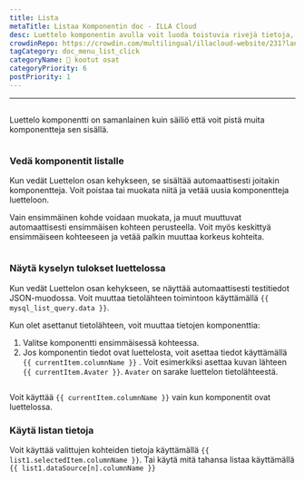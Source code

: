 ```yaml
---
title: Lista
metaTitle: Listaa Komponentin doc - ILLA Cloud
desc: Luettelo komponentin avulla voit luoda toistuvia rivejä tietoja, joiden ulkoasu ja tunnelma on määritelty sinulle.
crowdinRepo: https://crowdin.com/multilingual/illacloud-website/231?languages=fi&filter=basic&value=0
tagCategory: doc_menu_list_click
categoryName: 🧬 kootut osat
categoryPriority: 6
postPriority: 1
---
```


* * *

## <h2 hidden>Luettelo</h2>

Luettelo komponentti on samanlainen kuin säiliö että voit pistä muita komponentteja sen sisällä.

<img
  src='https://cdn.illacloud.com/official-website/img/docs/assemble/list.png'
  alt=""
/>

### Vedä komponentit listalle

Kun vedät Luettelon osan kehykseen, se sisältää automaattisesti joitakin komponentteja. Voit poistaa tai muokata niitä ja vetää uusia komponentteja luetteloon. 

Vain ensimmäinen kohde voidaan muokata, ja muut muuttuvat automaattisesti ensimmäisen kohteen perusteella. Voit myös keskittyä ensimmäiseen kohteeseen ja vetää palkin muuttaa korkeus kohteita.

<img
  src='https://cdn.illacloud.com/official-website/img/docs/assemble/list1.png'
  alt=""
/>

### Näytä kyselyn tulokset luettelossa

Kun vedät Luettelon osan kehykseen, se näyttää automaattisesti testitiedot JSON-muodossa. Voit muuttaa tietolähteen toimintoon käyttämällä `{{ mysql_list_query.data }}`. 

Kun olet asettanut tietolähteen, voit muuttaa tietojen komponenttia:

1.  Valitse komponentti ensimmäisessä kohteessa. 
2.  Jos komponentin tiedot ovat luettelosta, voit asettaa tiedot käyttämällä `{{ currentItem.columnName }}` . Voit esimerkiksi asettaa kuvan lähteen `{{ currentItem.Avater }}`. `Avater` on sarake luettelon tietolähteestä.

<img
  src='https://cdn.illacloud.com/official-website/img/docs/assemble/list2.png'
  alt=""
/>

Voit käyttää `{{ currentItem.columnName }}` vain kun komponentit ovat luettelossa. 

### Käytä listan tietoja

Voit käyttää valittujen kohteiden tietoja käyttämällä `{{ list1.selectedItem.columnName }}`. Tai käytä mitä tahansa listaa käyttämällä `{{ list1.dataSource[n].columnName }}`

<img
  src='https://cdn.illacloud.com/official-website/img/docs/assemble/list3.png'
  alt=""
/>
